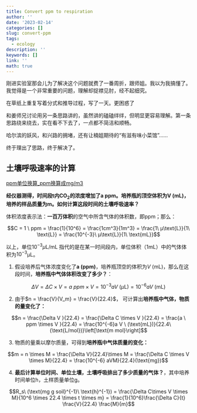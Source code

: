 ```yaml
---
title: Convert ppm to respiration
author: ''
date: '2023-02-14'
categories: []
slug: convert-ppm
tags:
  - ecology
description: ''
keywords: []
link: ''
math: true
---
```



刚进实验室那会儿为了解决这个问题就费了一番周折，跟师姐。我以为我搞懂了。我觉得是一个非常重要的问题，理解却捉襟见肘，经不起细究。

在草纸上重复写着分式和推导过程，写了一天。更困惑了


和姜师兄讨论用另一条思路讲的，虽然讲的磕磕绊绊，但明显更容易理解。第一条思路绕来绕去，实在看不下去了，一点都不简洁和顺畅。

哈尔滨的妖风，和兴路的拥堵，还有让楠姐期待的“有滋有味小菜馆”……


终于理出了思路，终于解决了。


## 土壤呼吸速率的计算



[ppm单位换算_ppm换算成mg/m3](http://www.szwandi.cn/news/2638)


**经仪器测得，时间段t内CO~2~的浓度增加了a ppm。培养瓶的顶空体积为V (mL)，培养的样品质量为m。如何计算这段时间的土壤呼吸速率？**


体积浓度表示法：**一百万体积**的空气中所含气体的体积数，即ppm；那么：

$$C = 1 \ ppm = \frac{1}{10^6}  = \frac{1cm^3}{1m^3} = \frac{1\ µ\text{L}}{1\ \text{L}} = \frac{10^{-3}\ µ\text{L}}{1\ \text{mL}}$$

以上，单位$10^{-3}µ\text{L}/\text{mL}$ 指代的是在某一时间段内，单位体积（1mL）中的气体体积为$10^{-3}$µL。



1. 假设培养后气体浓度变化了**a (ppm)**，培养瓶顶空的体积为$V$ (mL)，那么在这段时间，**培养瓶中气体体积改变了多少？**：

$$\Delta V = \Delta C \times V =  a \ ppm \times V = 10^{-3} a V \ (µ\text{L}) = 10^{-6}aV \  (\text{mL})$$


2. 由于$n = \frac{V}{V_m} = \frac{V}{22.4}$， 可计算出**培养瓶中气体，物质的量变化了：**

$$n = \frac{\Delta V }{22.4} = \frac{\Delta C \times V }{22.4} = \frac{a \ ppm \times V }{22.4} = \frac{10^{-6}a V \ (\text{mL})}{22.4\ (\text{L/mol})}\left[\text{m mol}\right]$$

3. 物质的量乘以摩尔质量，可得到**培养瓶中气体质量的变化：**

$$m = n \times M = \frac{\Delta V}{22.4}\times M =   \frac{\Delta C \times V \times M}{22.4} = \frac{10^{-6} aVM}{22.4}(\text{mg})$$


4. **最后计算单位时间、单位土壤，土壤呼吸排出了多少质量的气体？**，其中培养时间单位h，土样质量单位g。

$$R_s\ (\text{mg g soil}^{-1}\ \text{h}^{-1}) = \frac{\Delta C\times V \times M}{10^6 \times 22.4 \times t \times m}  = \frac{1}{10^6}\frac{\Delta C}{t} \frac{V}{22.4} \frac{M}{m}$$



